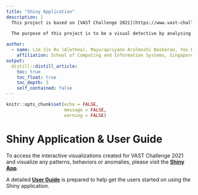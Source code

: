 ```yaml
---
title: "Shiny Application"
description: |
  This project is based on [VAST Challenge 2021](https://www.vast-challenge.github.io/2021/).
    
  The purpose of this project is to be a visual detective by analysing the issues through visual representations.

author:
  - name: Lim Jin Ru (Alethea), Mayurapriyann Arulmozhi Baskaran, Yeo Ding Run (Darius) 
    affiliation: School of Computing and Information Systems, Singapore Management University
output:
  distill::distill_article:
    toc: true
    toc_float: true
    toc_depth: 3
    self_contained: false
---
```


```r
knitr::opts_chunk$set(echo = FALSE,
                      message = FALSE,
                      warning = FALSE)
```

# Shiny Application & User Guide

To access the interactive visualizations created for VAST Challenge 2021 and visualize any patterns, behaviors or anomalies, please visit the **[Shiny App](https://al-lim.shinyapps.io/team4_ISSS608_2021/)**.

A detailed **[User Guide](UserGuide.html)** is prepared to help get the users started on using the Shiny application.